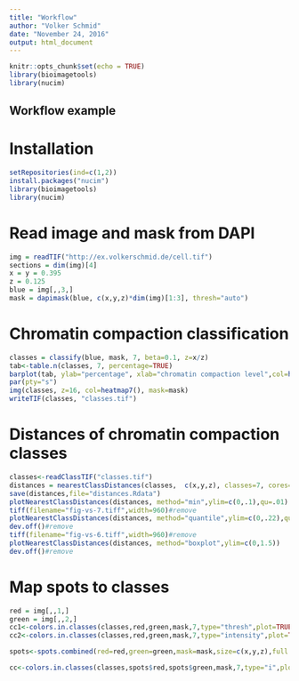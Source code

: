 ```yaml
---
title: "Workflow"
author: "Volker Schmid"
date: "November 24, 2016"
output: html_document
---
```


```r
knitr::opts_chunk$set(echo = TRUE)
library(bioimagetools)
library(nucim)
```

## Workflow example

# Installation
```r
setRepositories(ind=c(1,2))
install.packages("nucim")
library(bioimagetools)
library(nucim)
```

# Read image and mask from DAPI
```r
img = readTIF("http://ex.volkerschmid.de/cell.tif")
sections = dim(img)[4]
x = y = 0.395
z = 0.125
blue = img[,,3,] 
mask = dapimask(blue, c(x,y,z)*dim(img)[1:3], thresh="auto")
```

# Chromatin compaction classification
```r
classes = classify(blue, mask, 7, beta=0.1, z=x/z)
tab<-table.n(classes, 7, percentage=TRUE)
barplot(tab, ylab="percentage", xlab="chromatin compaction level",col=heatmap7())
par(pty="s")
img(classes, z=16, col=heatmap7(), mask=mask)
writeTIF(classes, "classes.tif")
```

# Distances of chromatin compaction classes
```r
classes<-readClassTIF("classes.tif")
distances = nearestClassDistances(classes,  c(x,y,z), classes=7, cores=24L)
save(distances,file="distances.Rdata")
plotNearestClassDistances(distances, method="min",ylim=c(0,.1),qu=.01)
tiff(filename="fig-vs-7.tiff",width=960)#remove
plotNearestClassDistances(distances, method="quantile",ylim=c(0,.22),qu=.01)
dev.off()#remove
tiff(filename="fig-vs-6.tiff",width=960)#remove
plotNearestClassDistances(distances, method="boxplot",ylim=c(0,1.5))
dev.off()#remove
```

# Map spots to classes
```r
red = img[,,1,]
green = img[,,2,]
cc1<-colors.in.classes(classes,red,green,mask,7,type="thresh",plot=TRUE,col1="red",col2="green",thresh1=0.05,thresh2=0.05,test="Wilcoxon",ylim=c(0,.5),xlab="chromatin compaction levels",ylab="percentage")
cc2<-colors.in.classes(classes,red,green,mask,7,type="intensity",plot=TRUE,col1="red",col2="green",thresh1=0.05,thresh2=0.05,test="Wilcoxon",ylim=c(0,.5),xlab="chromatin compaction levels",ylab="percentage")
```
```r
spots<-spots.combined(red=red,green=green,mask=mask,size=c(x,y,z),full.voxel=FALSE,thresh.offset=0.05)
```
```r
cc<-colors.in.classes(classes,spots$red,spots$green,mask,7,type="i",plot=TRUE,col1="red",col2="green",test="Wilcoxon",ylim=c(0,.8),xlab="chromatin compaction levels",ylab="percentage")
```
